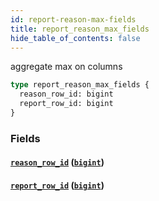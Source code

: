 ```yaml
---
id: report-reason-max-fields
title: report_reason_max_fields
hide_table_of_contents: false
---
```


aggregate max on columns

```graphql
type report_reason_max_fields {
  reason_row_id: bigint
  report_row_id: bigint
}
```

### Fields

#### [`reason_row_id`](#) ([`bigint`](/07-graphql/scalars/bigint))

#### [`report_row_id`](#) ([`bigint`](/07-graphql/scalars/bigint))
